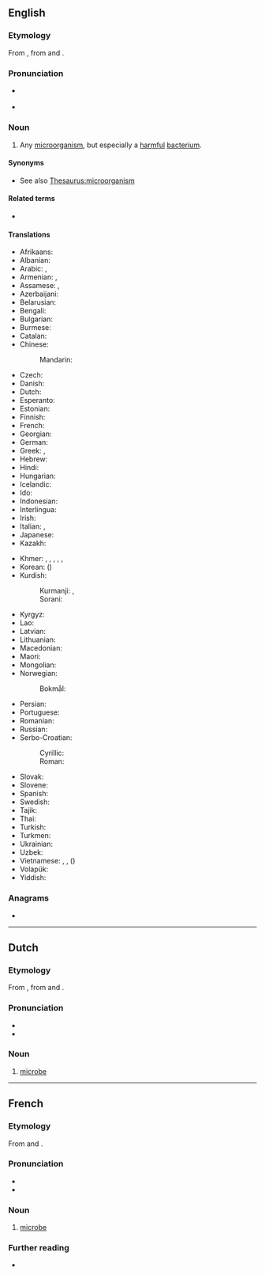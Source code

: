 ==English==

===Etymology===
From {{der|en|fr|microbe}}, from {{der|en|grc|μικρός|t=small}} and {{m|grc|βίος|t=life}}.

===Pronunciation===
* {{a|US}} {{IPA|/ˈmaikɹoʊb/|lang=en}}
* {{audio|en-us-microbe.ogg|Audio (US)|lang=en}}

===Noun===
{{en-noun}}

# {{lb|en|microbiology}} Any [[microorganism]], but especially a [[harmful]] [[bacterium]].

====Synonyms====
* See also [[Thesaurus:microorganism]]

====Related terms====
* {{l|en|microorganism}}

====Translations====
{{trans-top|microorganism}}
* Afrikaans: {{t|af|mikrobe}}
* Albanian: {{t+|sq|mikrob|m}}
* Arabic: {{t|ar|مِيكْرُوب|m}}, {{t+|ar|جُرْثُومَة|f}}
* Armenian: {{t+|hy|մանրէ}}, {{t+|hy|միկրոբ}}
* Assamese: {{t|as|অণুজীৱ|tr=onuziwo}}, {{t|as|জীৱাণু}}
* Azerbaijani: {{t+|az|mikrob}}
* Belarusian: {{t|be|мікро́б|m}}
* Bengali: {{t|bn|জীবাণু}}
* Bulgarian: {{t+|bg|микро́б|m}}
* Burmese: {{t+|my|ပိုး}}
* Catalan: {{t|ca|microbi|m}}
* Chinese:
*: Mandarin: {{t+|cmn|微生物|tr=wēishēngwù}}
* Czech: {{t|cs|mikrob|m}}
* Danish: {{t|da|mikrobe}}
* Dutch: {{t+|nl|microbe|m|f}}
* Esperanto: {{t|eo|mikrobo}}
* Estonian: {{t|et|mikroob}}
* Finnish: {{t+|fi|mikrobi}}
* French: {{t+|fr|microbe|m}}
* Georgian: {{t|ka|მიკრობი}}
* German: {{t+|de|Mikrobe|f}}
* Greek: {{t|el|μικρoοργανισμός|m}}, {{t+|el|μικρόβιο|n}}
* Hebrew: {{t+|he|חַידַק|m|tr=haydak}}
* Hindi: {{t|hi|सूक्ष्मजीव}}
* Hungarian: {{t+|hu|mikroba}}
* Icelandic: {{t|is|örvera|f}}
* Ido: {{t+|io|mikrobo}}
* Indonesian: {{t+|id|mikroba}}
* Interlingua: {{t|ia|microbio}}
* Irish: {{t|ga|miocrób}}
* Italian: {{t+|it|microbo|m}}, {{t+|it|microbio|m}}
* Japanese: {{t+|ja|微生物|tr=びせいぶつ, biseibutsu}}
* Kazakh: {{t|kk|микроб}}
{{trans-mid}}
* Khmer: {{t+|km|អតិសុខុមប្រាណ}}, {{t|km|មីក្រុប}}, {{t|km|មេរោគ}}, {{t+|km|ក្រមី}}, {{t|km|ជីវាណូ}}, {{t|km|ពីជៈ}}
* Korean: {{t+|ko|미생물}} ({{t+|ko|微生物}})
* Kurdish:
*: Kurmanji: {{t|ku|mikrob}}, {{t+|ku|mîkrob|f}}
*: Sorani: {{t|ckb|میکرۆب|tr=mîkrob}}
* Kyrgyz: {{t|ky|микроб}}
* Lao: {{t+|lo|ຈຸນລະຊີບ}}
* Latvian: {{t|lv|mikrobs|m}}
* Lithuanian: {{t|lt|mikrobas|m}}
* Macedonian: {{t|mk|микроб|m}}
* Maori: {{t|mi|moroiti}}
* Mongolian: {{t+|mn|нян}}
* Norwegian:
*: Bokmål: {{t|nb|mikrobe}}
* Persian: {{t+|fa|میکرب|tr=mikrob}}
* Portuguese: {{t+|pt|micróbio|m}}
* Romanian: {{t+|ro|microb|m}}
* Russian: {{t+|ru|микро́б|m}}
* Serbo-Croatian:
*: Cyrillic: {{t|sh|мѝкро̄б|m}}
*: Roman: {{t+|sh|mìkrōb|m}}
* Slovak: {{t|sk|mikrób|m}}
* Slovene: {{t|sl|mikrob|m}}
* Spanish: {{t+|es|microbio}}
* Swedish: {{t+|sv|mikrob|c}}
* Tajik: {{t|tg|микроб}}
* Thai: {{t|th|จุลชีพ}}
* Turkish: {{t+|tr|mikrop}}
* Turkmen: {{t|tk|mikrob}}
* Ukrainian: {{t|uk|мікро́б|m}}
* Uzbek: {{t+|uz|mikrob}}
* Vietnamese: {{t|vi|vi trùng}}, {{t+|vi|vi khuẩn}}, {{t|vi|vi sinh vật}} ({{t|vi|微生物}})
* Volapük: {{t|vo|mikröb}}
* Yiddish: {{t|yi|מיקראָב}}
{{trans-bottom}}

===Anagrams===
* {{anagrams|en|Crombie}}

----

==Dutch==

===Etymology===
From {{der|nl|fr|microbe}}, from {{der|nl|grc|μικρός||small}} and {{m|grc|βίος||life}}.

===Pronunciation===
* {{audio|Nl-microbe.ogg|Audio|lang=nl}}
* {{hyphenation|mi|cro|be|lang=nl}}

===Noun===
{{nl-noun|f|-en|pl2=-s|microbetje}}

# {{lb|nl|microbiology}} [[#English|microbe]]

----

==French==

===Etymology===
From {{etyl|grc|fr}} {{m|grc|μικρός||small}} and {{m|grc|βίος||life}}.

===Pronunciation===
* {{fr-IPA}}
* {{audio|Fr-microbe.ogg|audio|lang=fr}}

===Noun===
{{fr-noun|m}}

# {{lb|fr|microbiology}} [[#English|microbe]]

===Further reading===
* {{R:TLFi}}
